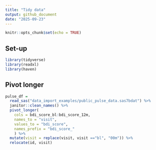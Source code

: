 ```yaml
---
title: "Tidy data"
output: github_document
date: "2025-09-23"
---
```


```r
knitr::opts_chunk$set(echo = TRUE)
```

## Set-up

```r
library(tidyverse)
library(readxl)
library(haven)
```

## Pivot longer

```r
pulse_df =
  read_sas("data_import_examples/public_pulse_data.sas7bdat") %>% 
  janitor::clean_names() %>% 
  pivot_longer(
    cols = bdi_score_bl:bdi_score_12m,
    names_to = "visit",
    values_to = "bdi_score",
    names_prefix = "bdi_score_"
    ) %>% 
  mutate(visit = replace(visit, visit =="bl", "00m")) %>% 
  relocate(id, visit)
```


